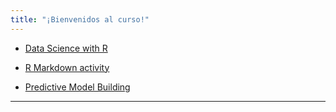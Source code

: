 ```yaml
---
title: "¡Bienvenidos al curso!"
---
```




* [Data Science with R](https://stat-ata-asu.github.io/R_DS_BD2020/)

* [R Markdown activity]()

* [Predictive Model Building](https://stat-ata-asu.github.io/PredictiveModelBuilding/)





* * *